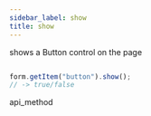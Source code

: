 ```yaml
---
sidebar_label: show
title: show
---
```



          


<Short>
 shows a Button control on the page




</Short>


~~~js

form.getItem("button").show();
// -> true/false


~~~
 api_method

<Descr>






</Descr>

